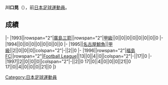 {{Infobox football biography
|name=川口晃
|image=
|fullname=川口晃
|birth_date={{Birth date and age|1967|1|24}}
|cityofbirth=[[千葉縣|千葉縣]]
|countryofbirth=[[日本|日本]]
|position=[[守門員_(足球)|守門員]]
|currentclub=
|years=?-1992<br/>1993-1994<br/>1995<br/>1996-1997
|clubs=[[Thank_FC_Kuriyama|Ẽfini Sapporo]]<br/>[[廣島三箭|廣島三箭]]<br/>[[名古屋鯨魚|名古屋鯨魚]]<br/>{{illm|福島FC|en|Fukushima FC|ja|福島FC}}
|caps(goals)=
|nationalyears=
|nationalteam=
|nationalcaps(goals)=
}}
'''川口晃'''（{{Bd|1967年|1月24日||}}），前[[日本|日本]][[足球|足球]][[運動員|運動員]]。

==成績==
{{Football player club statistics 1|YYN}}
{{Football player club statistics 2|JPN|YYN}}
|-
|1993||rowspan="2"|[[廣島三箭|廣島三箭]]||rowspan="2"|[[日本職業足球甲級聯賽|甲級]]||0||0||0||0||0||0||0||0
|-
|1994||0||0||0||0||0||0||0||0
|-
|1995||[[名古屋鯨魚|名古屋鯨魚]]||[[日本職業足球甲級聯賽|甲級]]||2||0||0||0||colspan="2"|-||2||0
|-
|1996||rowspan="2"|[[福島FC|福島FC]]||rowspan="2"|[[Japan_Football_League|Football League]]||13||0||4||0||colspan="2"|-||17||0
|-
|1997||2||0||0||0||colspan="2"|-||2||0
{{Football player club statistics 3|1|JPN}}17||0||4||0||0||0||21||0
{{Football player club statistics 5}}17||0||4||0||0||0||21||0
|}

{{Japan-sport-bio-stub}}
{{Soccer-player-stub}}
[[Category:日本足球運動員|Category:日本足球運動員]]